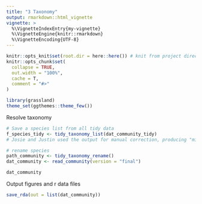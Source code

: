 ```yaml
---
title: "3 Taxonomy"
output: rmarkdown::html_vignette
vignette: >
  %\VignetteIndexEntry{my-vignette}
  %\VignetteEngine{knitr::rmarkdown}
  %\VignetteEncoding{UTF-8}
---
```


```r
knitr::opts_knit$set(root.dir = here::here()) # knit from project directory
knitr::opts_chunk$set(
  collapse = TRUE,
  out.width = "100%",
  cache = T,
  comment = "#>"
)
```

```r
library(grassland)
theme_set(ggthemes::theme_few())
```

Resolve taxonomy
```r
# Save a species list from all tidy data
f_species_tidy <- tidy_taxonomy_list(dat_community_tidy)
# Josie and Justin used the output for manual correction, producing "misspelling.csv".

# rename species
path_community <- tidy_taxonomy_rename()
dat_community <- read_community(version = "final")
```

```r
dat_community
```


Output figures and r data files
```r
save_rda(out = list(dat_community))
```

